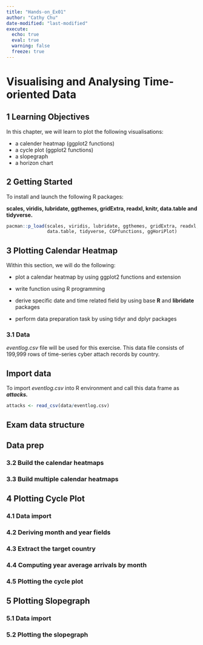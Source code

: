 ```yaml
---
title: "Hands-on_Ex01"
author: "Cathy Chu"
date-modified: "last-modified" 
execute:
  echo: true 
  eval: true 
  warning: false 
  freeze: true  
---
```


# **Visualising and Analysing Time-oriented Data**

## 1 Learning Objectives

In this chapter, we will learn to plot the following visualisations:

-   a calender heatmap (ggplot2 functions)
-   a cycle plot (ggplot2 functions)
-   a slopegraph
-   a horizon chart

## 2 Getting Started

To install and launch the following R packages:

**scales, viridis, lubridate, ggthemes, gridExtra, readxl, knitr, data.table and tidyverse.**

```r
pacman::p_load(scales, viridis, lubridate, ggthemes, gridExtra, readxl, knitr, 
               data.table, tidyverse, CGPfunctions, ggHoriPlot)
```

## 3 Plotting Calendar Heatmap

Within this section, we will do the following:

-   plot a calendar heatmap by using ggplot2 functions and extension

-   write function using R programming

-   derive specific date and time related field by using base **R** and **libridate** packages

-   perform data preparation task by using tidyr and dplyr packages

### 3.1 Data

*eventlog.csv* file will be used for this exercise. This data file consists of 199,999 rows of time-series cyber attach records by country.

::: panel.tabset
## Import data

To import *eventlog.csv* into R environment and call this data frame as ***attacks.***

```r
attacks <- read_csv(data/eventlog.csv)
```

## Exam data structure

## Data prep
:::

### 3.2 Build the calendar heatmaps

### 3.3 Build multiple calendar heatmaps

## 4 Plotting Cycle Plot

### 4.1 Data import

### 4.2 Deriving month and year fields

### 4.3 Extract the target country

### 4.4 Computing year average arrivals by month

### 4.5 Plotting the cycle plot

## 5 Plotting Slopegraph

### 5.1 Data import

### 5.2 Plotting the slopegraph
